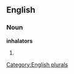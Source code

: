 
==English==

===Noun===
'''inhalators'''

# {{plural of|[[inhalator]]}}

[[Category:English plurals]]
